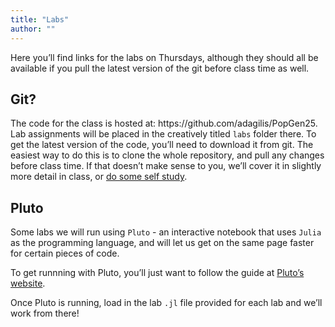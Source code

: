 ```yaml
---
title: "Labs"
author: ""
---
```


Here you'll find links for the labs on Thursdays, although they should all be available if you pull the latest version of the git before class time as well.

## Git?

The code for the class is hosted at: https://github.com/adagilis/PopGen25. Lab assignments will be placed in the creatively titled `labs` folder there. To get the latest version of the code, you'll need to download it from git. The easiest way to do this is to clone the whole repository, and pull any changes before class time. If that doesn't make sense to you, we'll cover it in slightly more detail in class, or [do some self study](https://swcarpentry.github.io/git-novice/).

## Pluto

Some labs we will run using `Pluto` - an interactive notebook that uses `Julia` as the programming language, and will let us get on the same page faster for certain pieces of code.

To get runnning with Pluto, you'll just want to follow the guide at [Pluto's website](https://plutojl.org/#install).

Once Pluto is running, load in the lab `.jl` file provided for each lab and we'll work from there!